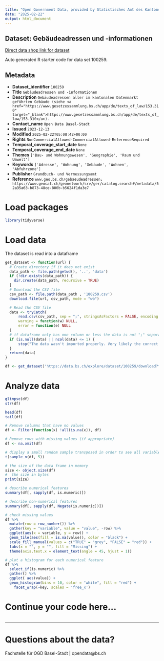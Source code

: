 ```yaml
---
title: "Open Government Data, provided by Statistisches Amt des Kantons Basel-Stadt - Fachstelle OGD"
date: "2025-02-22"
output: html_document
---
```


## Dataset: Gebäudeadressen und -informationen

[Direct data shop link for dataset](https://data.bs.ch/explore/dataset/100259)

Auto generated R starter code for data set 100259.

## Metadata

- **Dataset_identifier** `100259`
- **Title** `Gebäudeadressen und -informationen`
- **Description** `Gebäudeadressen aller im kantonalen Datenmarkt geführten Gebäude (siehe <a href="https://www.gesetzessammlung.bs.ch/app/de/texts_of_law/153.310" target="_blank">https://www.gesetzessammlung.bs.ch/app/de/texts_of_law/153.310</a>).`
- **Contact_name** `Open Data Basel-Stadt`
- **Issued** `2023-12-13`
- **Modified** `2025-02-22T05:08:42+00:00`
- **Rights** `NonCommercialAllowed-CommercialAllowed-ReferenceRequired`
- **Temporal_coverage_start_date** `None`
- **Temporal_coverage_end_date** `None`
- **Themes** `['Bau- und Wohnungswesen', 'Geographie', 'Raum und Umwelt']`
- **Keywords** `['Adresse', 'Wohnung', 'Gebäude', 'Wohnen', 'Abfuhrzone']`
- **Publisher** `Grundbuch- und Vermessungsamt`
- **Reference** `www.geo.bs.ch/gebaeudeadressen; https://www.geocat.ch/geonetwork/srv/ger/catalog.search#/metadata/52a35a63-b873-48ce-800b-b5624f1da3e7`


# Load packages

```r

library(tidyverse)
```

# Load data

The dataset is read into a dataframe

```r
get_dataset <- function(url) {
  # Create directory if it does not exist
  data_path <- file.path(getwd(), '..', 'data')
  if (!dir.exists(data_path)) {
    dir.create(data_path, recursive = TRUE)
  }
  # Download the CSV file
  csv_path <- file.path(data_path , '100259.csv')
  download.file(url, csv_path, mode = "wb")

  # Read the CSV file
  data <- tryCatch(
      read.csv(csv_path, sep = ";", stringsAsFactors = FALSE, encoding = "UTF-8"),
      warning = function(w) NULL,
      error = function(e) NULL
  )
  # if dataframe only has one column or less the data is not ";" separated
  if (is.null(data) || ncol(data) <= 1) {
      stop("The data wasn't imported properly. Very likely the correct separator couldn't be found.\nPlease check the dataset manually and adjust the code.")
  }
  return(data)
}
```

```r

df <- get_dataset('https://data.bs.ch/explore/dataset/100259/download?format=csv&timezone=Europe%2FZurich')

```

# Analyze data

```r

glimpse(df)
str(df)

head(df)
tail(df)

```

```r
# Remove columns that have no values
df <- Filter(function(x) !all(is.na(x)), df)

# Remove rows with missing values (if appropriate)
df <- na.omit(df)
```

```r
# display a small random sample transposed in order to see all variables
t(sample_n(df, 5))
```

```r
# the size of the data frame in memory
size <- object.size(df)
#  the size in bytes
print(size)
```

```r
# describe numerical features
summary(df[, sapply(df, is.numeric)])
```

```r
# describe non-numerical features
summary(df[, sapply(df, Negate(is.numeric))])
```

```r
# check missing values
df %>%
  mutate(row = row_number()) %>%
  gather(key = "variable", value = "value", -row) %>%
  ggplot(aes(x = variable, y = row)) +
  geom_tile(aes(fill = is.na(value)), color = "black") +
  scale_fill_manual(values = c("TRUE" = "grey", "FALSE" = "red")) +
  labs(x = "", y = "", fill = "Missing") +
  theme(axis.text.x = element_text(angle = 45, hjust = 1))
```

```r
# plot a histogram for each numerical feature
df %>%
  select_if(is.numeric) %>%
  gather() %>%
  ggplot( aes(value)) +
  geom_histogram(bins = 10, color = "white", fill = "red") +
    facet_wrap(~key, scales = 'free_x')
```

# Continue your code here...

```r

```
------------------------------------------------------------------------

# Questions about the data?

Fachstelle für OGD Basel-Stadt | opendata@bs.ch
